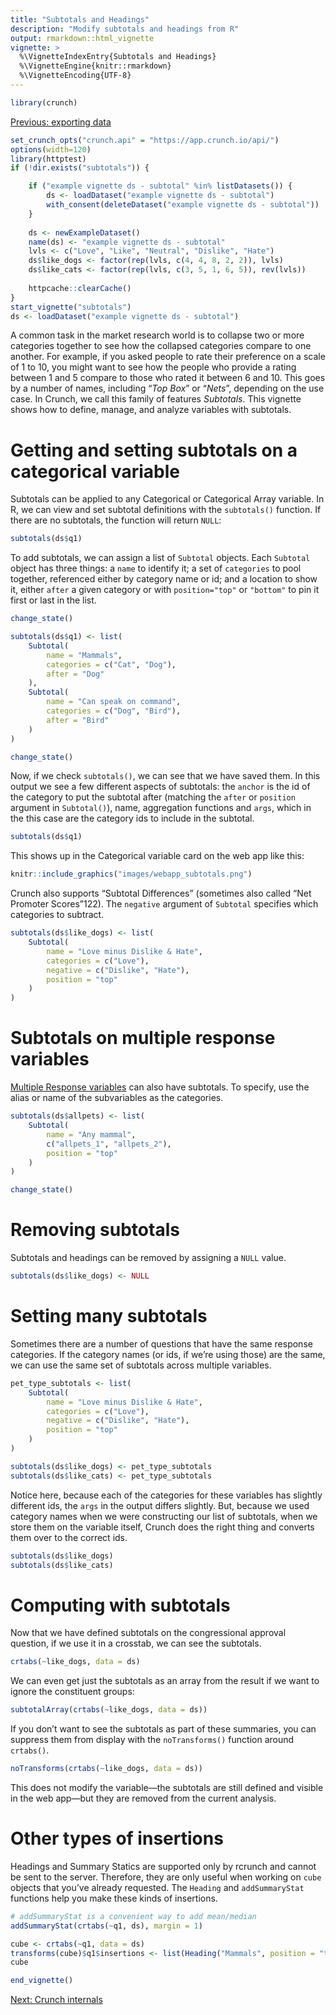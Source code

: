 ```yaml
---
title: "Subtotals and Headings"
description: "Modify subtotals and headings from R"
output: rmarkdown::html_vignette
vignette: >
  %\VignetteIndexEntry{Subtotals and Headings}
  %\VignetteEngine{knitr::rmarkdown}
  %\VignetteEncoding{UTF-8}
---
```



```r
library(crunch)
```

[Previous: exporting data](export.html)
```r
set_crunch_opts("crunch.api" = "https://app.crunch.io/api/")
options(width=120)
library(httptest)
if (!dir.exists("subtotals")) {

    if ("example vignette ds - subtotal" %in% listDatasets()) {
        ds <- loadDataset("example vignette ds - subtotal")
        with_consent(deleteDataset("example vignette ds - subtotal"))
    }
    
    ds <- newExampleDataset()
    name(ds) <- "example vignette ds - subtotal"
    lvls <- c("Love", "Like", "Neutral", "Dislike", "Hate")
    ds$like_dogs <- factor(rep(lvls, c(4, 4, 8, 2, 2)), lvls)
    ds$like_cats <- factor(rep(lvls, c(3, 5, 1, 6, 5)), rev(lvls))
    
    httpcache::clearCache()
}
start_vignette("subtotals")
ds <- loadDataset("example vignette ds - subtotal")
```

A common task in the market research world is to collapse two or more categories together to see how the collapsed categories compare to one another. For example, if you asked people to rate their preference on a scale of 1 to 10, you might want to see how the people who provide a rating between 1 and 5 compare to those who rated it between 6 and 10. This goes by a number of names, including "_Top Box_" or "_Nets_", depending on the use case. In Crunch, we call this family of features _Subtotals_. This vignette shows how to define, manage, and analyze variables with subtotals.

# Getting and setting subtotals on a categorical variable

Subtotals can be applied to any Categorical or Categorical Array variable. In R, we can view and set subtotal definitions with the `subtotals()` function. If there are no subtotals, the function will return `NULL`:

```r
subtotals(ds$q1)
```

To add subtotals, we can assign a list of `Subtotal` objects. Each `Subtotal` object has three things: a `name` to identify it; a set of `categories` to pool together, referenced either by category name or id; and a location to show it, either `after` a given category or with `position="top"` or `"bottom"` to pin it first or last in the list.

```r
change_state()
```

```r
subtotals(ds$q1) <- list(
    Subtotal(
        name = "Mammals",
        categories = c("Cat", "Dog"),
        after = "Dog"
    ),
    Subtotal(
        name = "Can speak on command",
        categories = c("Dog", "Bird"),
        after = "Bird"
    )
)
```

```r
change_state()
```


Now, if we check `subtotals()`, we can see that we have saved them. In this output we see a few different aspects of subtotals: the `anchor` is the id of the category to put the subtotal after (matching the `after` or `position` argument in `Subtotal()`), name, aggregation functions and `args`, which in the this case are the category ids to include in the subtotal.

```r
subtotals(ds$q1)
```

This shows up in the Categorical variable card on the web app like this:

```r
knitr::include_graphics("images/webapp_subtotals.png")
```

Crunch also supports "Subtotal Differences" (sometimes also called "Net Promoter Scores"\u2122). The `negative` argument of `Subtotal` specifies which categories to subtract.

```r
subtotals(ds$like_dogs) <- list(
    Subtotal(
        name = "Love minus Dislike & Hate",
        categories = c("Love"),
        negative = c("Dislike", "Hate"),
        position = "top"
    )
)
```

# Subtotals on multiple response variables

[Multiple Response variables](array-variables.html) can also have subtotals. To specify, use the alias or name of the subvariables as the categories.

```r
subtotals(ds$allpets) <- list(
    Subtotal(
        name = "Any mammal",
        c("allpets_1", "allpets_2"),
        position = "top"
    )
)
```

```r
change_state()
```

# Removing subtotals

Subtotals and headings can be removed by assigning a `NULL` value.

```r
subtotals(ds$like_dogs) <- NULL
```

# Setting many subtotals

Sometimes there are a number of questions that have the same response categories. If the category names (or ids, if we're using those) are the same, we can use the same set of subtotals across multiple variables.

```r
pet_type_subtotals <- list(
    Subtotal(
        name = "Love minus Dislike & Hate",
        categories = c("Love"),
        negative = c("Dislike", "Hate"),
        position = "top"
    )
)
```

```r
subtotals(ds$like_dogs) <- pet_type_subtotals
subtotals(ds$like_cats) <- pet_type_subtotals
```

Notice here, because each of the categories for these variables has slightly different ids, the `args` in the output differs slightly. But, because we used category names when we were constructing our list of subtotals, when we store them on the variable itself, Crunch does the right thing and converts them over to the correct ids.

```r
subtotals(ds$like_dogs)
subtotals(ds$like_cats)
```


# Computing with subtotals

Now that we have defined subtotals on the congressional approval question, if we use it in a crosstab, we can see the subtotals.

```r
crtabs(~like_dogs, data = ds)
```

We can even get just the subtotals as an array from the result if we want to ignore the constituent groups:

```r
subtotalArray(crtabs(~like_dogs, data = ds))
```

If you don't want to see the subtotals as part of these summaries, you can suppress them from display with the `noTransforms()` function around `crtabs()`.

```r
noTransforms(crtabs(~like_dogs, data = ds))
```

This does not modify the variable---the subtotals are still defined and visible in the web app---but they are removed from the current analysis.


# Other types of insertions

Headings and Summary Statics are supported only by rcrunch and cannot be sent to the server. Therefore, they are only useful when working on `cube` objects that you've already requested. The `Heading` and `addSummaryStat` functions help you make these kinds of insertions.

```r
# addSummaryStat is a convenient way to add mean/median
addSummaryStat(crtabs(~q1, ds), margin = 1)

cube <- crtabs(~q1, data = ds)
transforms(cube)$q1$insertions <- list(Heading("Mammals", position = "top"), Heading("Other", after = "Dog"))
cube
```

```r
end_vignette()
```

[Next: Crunch internals](crunch-internals.html)
